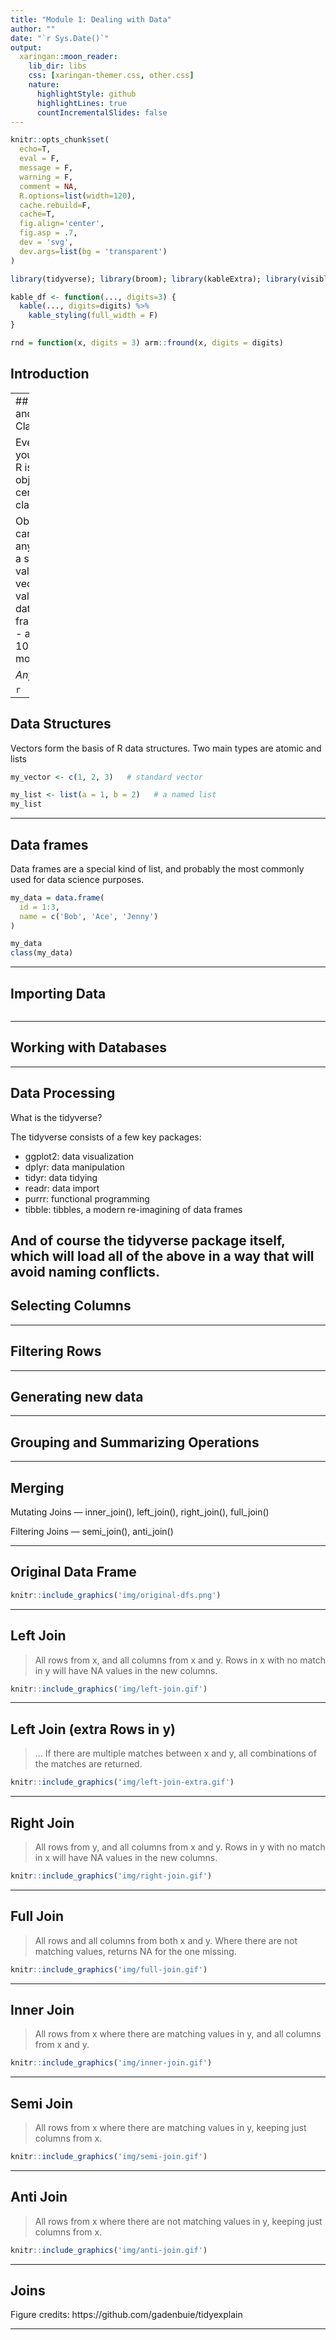 ```yaml
---
title: "Module 1: Dealing with Data"
author: ""
date: "`r Sys.Date()`"
output: 
  xaringan::moon_reader:
    lib_dir: libs
    css: [xaringan-themer.css, other.css]
    nature:
      highlightStyle: github
      highlightLines: true
      countIncrementalSlides: false
---
```


<!-- Make default font bigger -->
<style type="text/css">
.remark-slide-content {
    font-size: 30px;
    
}
</style>

```r
knitr::opts_chunk$set(
  echo=T, 
  eval = F,
  message = F, 
  warning = F, 
  comment = NA,
  R.options=list(width=120), 
  cache.rebuild=F, 
  cache=T,
  fig.align='center', 
  fig.asp = .7,
  dev = 'svg', 
  dev.args=list(bg = 'transparent')
)

library(tidyverse); library(broom); library(kableExtra); library(visibly)

kable_df <- function(..., digits=3) {
  kable(..., digits=digits) %>% 
    kable_styling(full_width = F)
}

rnd = function(x, digits = 3) arm::fround(x, digits = digits)
```

## Introduction

---
## Objects and Classes

Everything you use in R is an <span class="emph">object</span> of a certain <span class="emph">class</span>

Objects can be anything:
- a single value
- a vector of values
- a data frame/table
- a list of 1000 models

*Anything!*

```r

```

---

## Data Structures

Vectors form the basis of R data structures. Two main types are atomic and lists

```r
my_vector <- c(1, 2, 3)   # standard vector
```

```r
my_list <- list(a = 1, b = 2)   # a named list
my_list
```

---

## Data frames

Data frames are a special kind of list, and probably the most commonly used for data science purposes.

```r
my_data = data.frame(
  id = 1:3,
  name = c('Bob', 'Ace', 'Jenny')
)

my_data
class(my_data)
```


---

## Importing Data

```r
```

---

## Working with Databases

---

## Data Processing 

What is the tidyverse?

The tidyverse consists of a few key packages:

- <span class="pack">ggplot2</span>: data visualization
- <span class="pack">dplyr</span>: data manipulation
- <span class="pack">tidyr</span>: data tidying
- <span class="pack">readr</span>: data import
- <span class="pack">purrr</span>: functional programming
- <span class="pack">tibble</span>: tibbles, a modern re-imagining of data frames

And of course the <span class="pack">tidyverse</span> package itself, which will load all of the above in a way that will avoid naming conflicts.
---

## Selecting Columns

---

## Filtering Rows

---

## Generating new data

---

## Grouping and Summarizing Operations

---

## Merging


Mutating Joins — inner_join(), left_join(), right_join(), full_join()

Filtering Joins — semi_join(), anti_join()

---

## Original Data Frame

```r
knitr::include_graphics('img/original-dfs.png')
```


---

## Left Join

> All rows from x, and all columns from x and y. Rows in x with no match in y will have NA values in the new columns.

```r
knitr::include_graphics('img/left-join.gif')
```

---

## Left Join (extra Rows in y)

> … If there are multiple matches between x and y, all combinations of the matches are returned.

```r
knitr::include_graphics('img/left-join-extra.gif')
```

---

## Right Join

> All rows from y, and all columns from x and y. Rows in y with no match in x will have NA values in the new columns.

```r
knitr::include_graphics('img/right-join.gif')
```

---

## Full Join

> All rows and all columns from both x and y. Where there are not matching values, returns NA for the one missing.

```r
knitr::include_graphics('img/full-join.gif')
```

---

## Inner Join

> All rows from x where there are matching values in y, and all columns from x and y.

```r
knitr::include_graphics('img/inner-join.gif')
```

---

## Semi Join

> All rows from x where there are matching values in y, keeping just columns from x.

```r
knitr::include_graphics('img/semi-join.gif')
```

---

## Anti Join

> All rows from x where there are not matching values in y, keeping just columns from x.

```r
knitr::include_graphics('img/anti-join.gif')
```

---


## Joins

Figure credits: https://github.com/gadenbuie/tidyexplain


---
